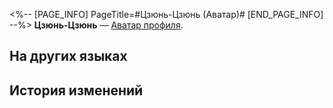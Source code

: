 <%-- [PAGE_INFO]
PageTitle=#Цзюнь-Цзюнь (Аватар)#
[END_PAGE_INFO] --%>
{{Предмет Инфобокс
|Название    = Цзюнь-Цзюнь
|id          = 202003
|Изображение = Аватар Цзюнь-Цзюнь.png
|Тип         = Аватар профиля
|Инвентарь   = 
|Редкость    = 4
|Эффект      = 
|Описание    = А ведь Наташа может сшить его аккуратнее... Но как будто бы это нарочитая неопрятность.
|Источник1   = [[Аватар за прохождение миссии «Подарок Хук».]]
}}
{{Описание|''«Цзюнь-Цзюнь! Цзюнь-Цзюнь! Позвольте мне спросить вас - кто самый крутой из плохих парней в Подземье?»''}}
'''Цзюнь-Цзюнь''' — [[Аватар профиля]].

==На других языках==
{{На других языках
|en   = Junjun
|zhs  = 菌菌
|zht  = 菌菌
|ja   = キキ
|ko   = 균균
|es   = Jun Jun
|fr   = Nounours
|ru   = Цзюнь-Цзюнь
|th   = Junjun
|vi   = Junjun
|de   = Junjun
|id   = Junjun
|pt   = Junjun
}}

==История изменений==
{{История изменений|3.5}}